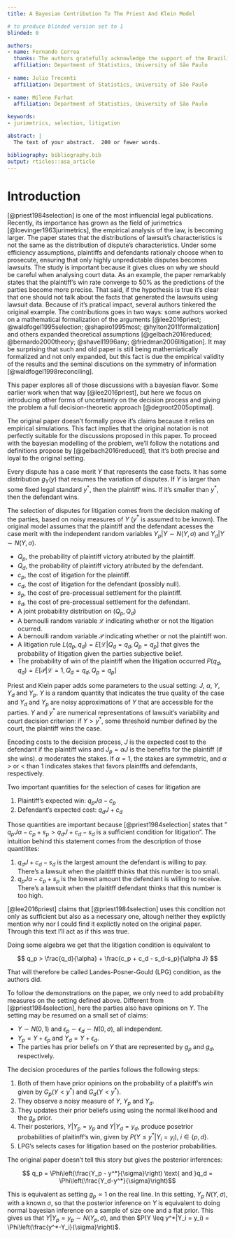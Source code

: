 ```yaml
---
title: A Bayesian Contribution To The Priest And Klein Model

# to produce blinded version set to 1
blinded: 0

authors: 
- name: Fernando Correa
  thanks: The authors gratefully acknowledge the support of the Brazilian Jurimetrics Association for the support of this research.
  affiliation: Department of Statistics, University of São Paulo
  
- name: Julio Trecenti
  affiliation: Department of Statistics, University of São Paulo
  
- name: Milene Farhat
  affiliation: Department of Statistics, University of São Paulo

keywords:
- jurimetrics, selection, litigation

abstract: |
  The text of your abstract.  200 or fewer words.

bibliography: bibliography.bib
output: rticles::asa_article
---
```


# Introduction

[@priest1984selection] is one of the most influencial legal publications. Recently, its importance has grown as the field of jurimetrics [@loevinger1963jurimetrics], the empirical analysis of the law, is becoming larger. \par
  The paper states that the distributions of lawsuit's characteristics is not the same as the distribution of dispute's characteristics. Under some efficiency assumptions, plaintiffs and defendants rationaly choose when to prosecute, ensuring that only highly unpredictable disputes becomes lawsuits. \par
  The study is important because it gives clues on why we should be careful when analysing court data. As an example, the paper remarkably states that the plaintiff's win rate converge to 50\% as the predictions of the parties become more precise. That said, if the hypothesis is true it's clear that one should not talk about the facts that generated the lawsuits using lawsuit data. \par
  Because of it's pratical impact, several authors tinkered the original example. The contributions goes in two ways: some authors worked on a mathematical formalization of the arguments [@lee2016priest; @waldfogel1995selection; @shapiro1995most; @hylton2011formalization] and others expanded theoretical assumptions [@gelbach2016reduced; @bernardo2000theory; @shavell1996any; @friedman2006litigation]. It may be surprising that such and old paper is still being mathemiatically formalized and not only expanded, but this fact is due the empirical validity of the results and the seminal discutions on the symmetry of information [@waldfogel1998reconciling]. \par
  This paper explores all of those discussions with a bayesian flavor. Some earlier work when that way [@lee2016priest], but here we focus on introducing other forms of uncertainty on the decision process and giving the problem a full decision-theoretic approach [@degroot2005optimal].

\section{The classical model}

The original paper doesn't formally prove it's claims because it relies on empirical simulations. This fact implies that the original notation is not perfectly suitable for the discussions proposed in this paper. To proceed with the bayesian modelling of the problem, we'll follow the notations and definitions propose by [@gelbach2016reduced], that it's both precise and loyal to the original setting.

Every dispute has a case merit $Y$ that represents the case facts. It has some distribution $g_Y(y)$ that resumes the variation of disputes. If $Y$ is larger than some fixed legal standard $y^*$, then the plaintiff wins. If it's smaller than $y^*$, then the defendant wins.

The selection of disputes for litigation comes from the decision making of the parties, based on noisy measures of $Y$ ($y^*$ is assumed to be known). The original model assumes that the plaintiff and the defendant acesses the case merit with the independent random variables $Y_p|Y \sim N(Y, \sigma)$ and $Y_d|Y \sim N(Y, \sigma)$. 

- $Q_p$, the probability of plaintiff victory atributed by the plaintiff. 
- $Q_d$, the probability of plaintiff victory atributed by the defendant.
- $c_p$, the cost of litigation for the plaintiff.
- $c_d$, the cost of litigation for the defendant (possibly null).
- $s_p$, the cost of pre-processual settlement for the plaintiff.
- $s_d$, the cost of pre-processual settlement for the defendant.
- A joint probability distribution on $(Q_p, Q_d)$
- A bernoulli random variable $\mathcal{L}$ indicating whether or not the ltigation ocurred.
- A bernoulli random variable $\mathcal{P}$ indicating whether or not the plaintiff won.
- A litigation rule $L(q_p, q_d) = E[\mathcal{L}|Q_d = q_d, Q_p = q_p]$ that gives the probability of litigation given the parties subjective belief.
- The probability of win of the plaintiff when the litigation occurred $P(q_d, q_d) = E[\mathcal{P}|\mathcal{L}=1, Q_d = q_d, Q_p = q_p]$

Priest and Klein paper adds some parameters to the usual setting: $J$, $\alpha$, $Y$, $Y_d$ and $Y_p$. $Y$ is a random quantity that indicates the true quality of the case and $Y_d$ and $Y_p$ are noisy approximations of $Y$ that are accessible for the parties. $Y$ and $y^*$ are numerical representations of lawsuit's variability and court decision criterion: if $Y > y^*$, some threshold number defined by the court, the plaintiff wins the case.

Encoding costs to the decision process, $J$ is the expected cost to the defendant if the plaintiff wins and $J_p = \alpha J$ is the benefits for the plaintiff (if she wins). $\alpha$ moderates the stakes. If $\alpha = 1$, the stakes are symmetric, and $\alpha$ $>$ or $<$ than 1 indicates stakes that favors plaintffs and defendants, respectively. 

Two important quantities for the selection of cases for litigation are 

1. Plaintiff's expected win: $q_pJ\alpha-c_p$
2. Defendant's expected cost: $q_dJ+c_d$

Those quantities are important because [@priest1984selection] states that " $q_pJ\alpha-c_p+s_p > q_dJ+c_d-s_d$ is a sufficient condition for litigation". The intuition behind this statement comes from the description of those quantitites:

1. $q_dJ+c_d-s_d$ is the largest amount the defendant is willing to pay. There's a lawsuit when the plaititff thinks that this number is too small. 
2. $q_pJ\alpha-c_p+s_p$ is the lowest amount the defendant is willing to receive.  There's a lawsuit when the plaititff defendant thinks that this number is too high. 

[@lee2016priest] claims that [@priest1984selection] uses this condition not only as sufficient but also as a necessary one, altough neither they explictly mention why nor I could find it explictly noted on the original paper. Through this text I'll act as if this was true.

Doing some algebra we get that the litigation condition is equivalent to

$$ q_p > \frac{q_d}{\alpha} +  \frac{c_p + c_d - s_d-s_p}{\alpha J} $$

That will therefore be called Landes-Posner-Gould (LPG) condition, as the authors did.

To follow the demonstrations on the paper, we only need to add probability measures on the setting defined above. Different from [@priest1984selection], here the parties also have opinions on $Y$. The setting may be resumed on a small set of claims:

- $Y \sim N(0,1)$ and $\epsilon_p \sim \epsilon_d \sim N(0,\sigma)$, all independent.
- $Y_p = Y + \epsilon_p$ and $Y_d = Y + \epsilon_d$.
- The parties has prior beliefs on $Y$ that are represented by $g_p$ and $g_d$, respectively.

The decision procedures of the parties follows the following steps:

1. Both of them have prior opinions on the probability of a plaitiff's win given by $G_p(Y < y^*)$ and $G_d(Y < y^*)$.
2. They observe a noisy measure of $Y$, $Y_p$ and $Y_d$.
3. They updates their prior beliefs using using the normal likelihood and the $g_p$ prior.
4. Their posteriors, $Y|Y_p = y_p$ and $Y|Y_d=y_d$, produce posetrior probabilities of plaitinff's win, given by $P(Y \leq y^*|Y_i = y_i)$, $i \in \{p,d\}$.
5. LPG's selects cases for litigation based on the posterior probabilities.

The original paper doesn't tell this story but gives the posterior inferences:

$$ q_p = \Phi\left(\frac{Y_p - y^*}{\sigma}\right) \text{ and }q_d = \Phi\left(\frac{Y_d-y^*}{\sigma}\right)$$

This is equivalent as setting $g_p \propto 1$ on the real line. In this setting, $Y_p ~ N(Y, \sigma)$, with a known $\sigma$, so that the posterior inference on $Y$ is equivalent to doing normal bayesian inference on a sample of size one and a flat prior. This gives us that $Y|Y_p=y_p \sim N(Y_p, \sigma)$, and then $P(Y \leq y^*|Y_i = y_i) = \Phi\left(\frac{y^*-Y_i}{\sigma}\right)$.

\section{Bayesian Extensions}

\label{sec:verify}




